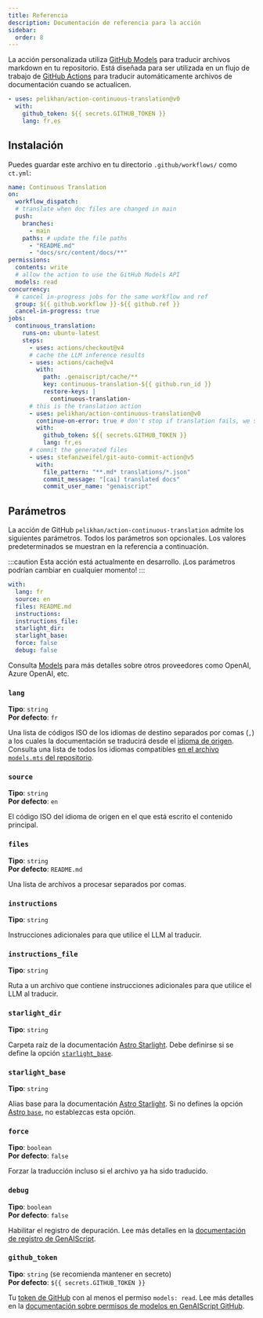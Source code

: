 ```yaml
---
title: Referencia
description: Documentación de referencia para la acción
sidebar:
  order: 8
---
```


La acción personalizada utiliza [GitHub Models](https://github.com/models) para traducir archivos markdown en tu repositorio.
Está diseñada para ser utilizada en un flujo de trabajo de [GitHub Actions](https://docs.github.com/en/actions) para traducir automáticamente archivos de documentación cuando se actualicen.

```yaml title=".github/workflows/ct.yml"
- uses: pelikhan/action-continuous-translation@v0
  with:
    github_token: ${{ secrets.GITHUB_TOKEN }}
    lang: fr,es
```

## Instalación

Puedes guardar este archivo en tu directorio `.github/workflows/` como `ct.yml`:

```yaml title=".github/workflows/ct.yml" wrap
name: Continuous Translation
on:
  workflow_dispatch:
  # translate when doc files are changed in main
  push:
    branches:
      - main
    paths: # update the file paths
      - "README.md"
      - "docs/src/content/docs/**"
permissions:
  contents: write
  # allow the action to use the GitHub Models API
  models: read
concurrency:
  # cancel in-progress jobs for the same workflow and ref
  group: ${{ github.workflow }}-${{ github.ref }}
  cancel-in-progress: true
jobs:
  continuous_translation:
    runs-on: ubuntu-latest
    steps:
      - uses: actions/checkout@v4
      # cache the LLM inference results
      - uses: actions/cache@v4
        with:
          path: .genaiscript/cache/**
          key: continuous-translation-${{ github.run_id }}
          restore-keys: |
            continuous-translation-
      # this is the translation action
      - uses: pelikhan/action-continuous-translation@v0
        continue-on-error: true # don't stop if translation fails, we still need to store the cache
        with:
          github_token: ${{ secrets.GITHUB_TOKEN }}
          lang: fr,es
      # commit the generated files
      - uses: stefanzweifel/git-auto-commit-action@v5
        with:
          file_pattern: "**.md* translations/*.json"
          commit_message: "[cai] translated docs"
          commit_user_name: "genaiscript"
```

## Parámetros

La acción de GitHub `pelikhan/action-continuous-translation` admite los siguientes parámetros.
Todos los parámetros son opcionales.
Los valores predeterminados se muestran en la referencia a continuación.

:::caution
Esta acción está actualmente en desarrollo. ¡Los parámetros podrían cambiar en cualquier momento!
:::

```yaml
with:
  lang: fr
  source: en
  files: README.md
  instructions:
  instructions_file:
  starlight_dir:
  starlight_base:
  force: false
  debug: false
```

Consulta [Models](../../reference/models/) para más detalles sobre otros proveedores como OpenAI, Azure OpenAI, etc.

### `lang`

**Tipo**: `string`\
**Por defecto**: `fr`

Una lista de códigos ISO de los idiomas de destino separados por comas (`,`) a los cuales la documentación se traducirá desde el [idioma de origen](#source).
Consulta una lista de todos los idiomas compatibles [en el archivo `models.mts` del repositorio](https://github.com/pelikhan/action-continuous-translation/blob/main/genaisrc/src/models.mts).

### `source`

**Tipo**: `string`\
**Por defecto**: `en`

El código ISO del idioma de origen en el que está escrito el contenido principal.

### `files`

**Tipo**: `string`\
**Por defecto**: `README.md`

Una lista de archivos a procesar separados por comas.

### `instructions`

**Tipo**: `string`

Instrucciones adicionales para que utilice el LLM al traducir.

### `instructions_file`

**Tipo**: `string`

Ruta a un archivo que contiene instrucciones adicionales para que utilice el LLM al traducir.

### `starlight_dir`

**Tipo**: `string`

Carpeta raíz de la documentación [Astro Starlight](../../reference/astro-starlight/).
Debe definirse si se define la opción [`starlight_base`](#starlight_base).

### `starlight_base`

**Tipo**: `string`

Alias base para la documentación [Astro Starlight](../../reference/astro-starlight/).
Si no defines la opción [Astro `base`](https://docs.astro.build/en/reference/configuration-reference/#base), no establezcas esta opción.

### `force`

**Tipo**: `boolean`\
**Por defecto**: `false`

Forzar la traducción incluso si el archivo ya ha sido traducido.

### `debug`

**Tipo**: `boolean`\
**Por defecto**: `false`

Habilitar el registro de depuración.
Lee más detalles en la [documentación de registro de GenAIScript](https://microsoft.github.io/genaiscript/reference/scripts/logging/).

### `github_token`

**Tipo**: `string` (se recomienda mantener en secreto)\
**Por defecto**: `${{ secrets.GITHUB_TOKEN }}`

Tu [token de GitHub](https://github.com/settings/tokens) con al menos el permiso `models: read`. Lee más detalles en la [documentación sobre permisos de modelos en GenAIScript GitHub](https://microsoft.github.io/genaiscript/reference/github-actions/#github-models-permissions).
